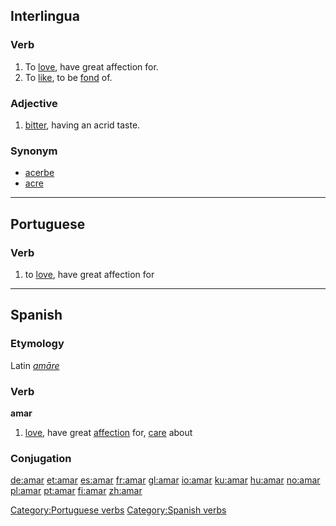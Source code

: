 ==Interlingua==
===Verb===
#To [[love]],  have great affection for.
#To [[like]], to be [[fond]] of.

===Adjective===
#[[bitter]], having an acrid taste. 

===Synonym===
*[[acerbe]]
*[[acre]]

----
==Portuguese==
===Verb===

# to [[love]], have great affection for


{{w.pt.v.conj.ar|Am}}

[[Category:Portuguese verbs]]
----

==Spanish==
===Etymology===
Latin ''[[amare|amāre]]''

===Verb===
[[Category:Spanish verbs]]
'''amar'''

# [[love]], have great [[affection]] for, [[care]] about

===Conjugation===
{{es-conj-ar|am}}

[[de:amar]]
[[et:amar]]
[[es:amar]]
[[fr:amar]]
[[gl:amar]]
[[io:amar]]
[[ku:amar]]
[[hu:amar]]
[[no:amar]]
[[pl:amar]]
[[pt:amar]]
[[fi:amar]]
[[zh:amar]]